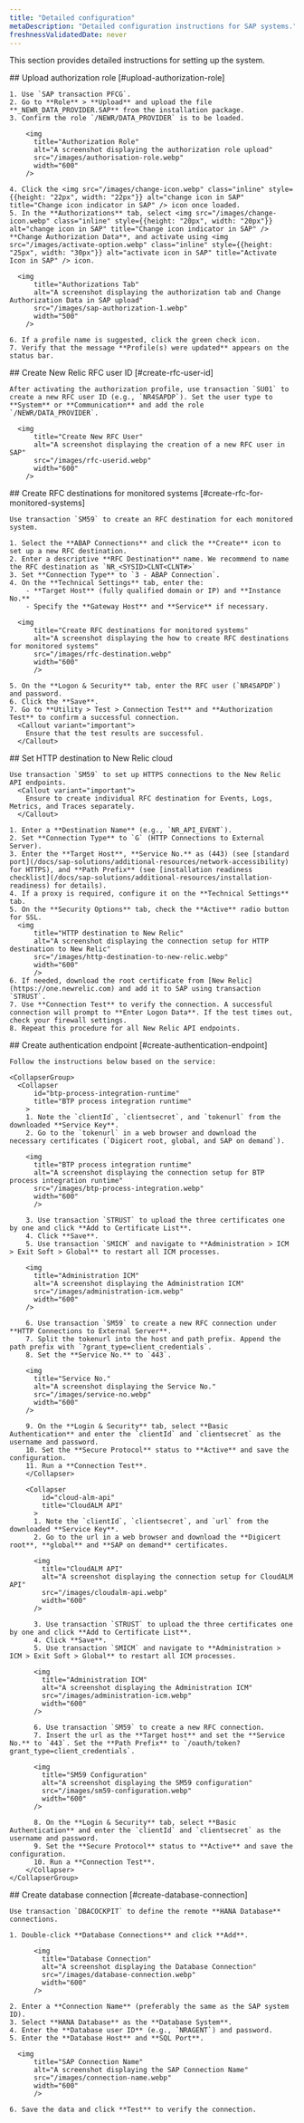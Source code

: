 ```yaml
---
title: "Detailed configuration"
metaDescription: "Detailed configuration instructions for SAP systems."
freshnessValidatedDate: never
---
```


This section provides detailed instructions for setting up the system.

<Steps>
  <Step>
    ## Upload authorization role [#upload-authorization-role]

    1. Use `SAP transaction PFCG`.
    2. Go to **Role** > **Upload** and upload the file **_NEWR_DATA_PROVIDER.SAP** from the installation package.
    3. Confirm the role `/NEWR/DATA_PROVIDER` is to be loaded.

        <img
          title="Authorization Role"
          alt="A screenshot displaying the authorization role upload"
          src="/images/authorisation-role.webp"
          width="600"
        />

    4. Click the <img src="/images/change-icon.webp" class="inline" style={{height: "22px", width: "22px"}} alt="change icon in SAP" title="Change icon indicator in SAP" /> icon once loaded.
    5. In the **Authorizations** tab, select <img src="/images/change-icon.webp" class="inline" style={{height: "20px", width: "20px"}} alt="change icon in SAP" title="Change icon indicator in SAP" /> **Change Authorization Data**, and activate using <img src="/images/activate-option.webp" class="inline" style={{height: "25px", width: "30px"}} alt="activate icon in SAP" title="Activate Icon in SAP" /> icon.

      <img
          title="Authorizations Tab"
          alt="A screenshot displaying the authorization tab and Change Authorization Data in SAP upload"
          src="/images/sap-authorization-1.webp"
          width="500"
        />

    6. If a profile name is suggested, click the green check icon.
    7. Verify that the message **Profile(s) were updated** appears on the status bar.

  </Step>
  <Step>
    ## Create New Relic RFC user ID [#create-rfc-user-id]

    After activating the authorization profile, use transaction `SU01` to create a new RFC user ID (e.g., `NR4SAPDP`). Set the user type to **System** or **Communication** and add the role `/NEWR/DATA_PROVIDER`.

      <img
          title="Create New RFC User"
          alt="A screenshot displaying the creation of a new RFC user in SAP"
          src="/images/rfc-userid.webp"
          width="600"
        />

  </Step>
  <Step>
    ## Create RFC destinations for monitored systems [#create-rfc-for-monitored-systems]

    Use transaction `SM59` to create an RFC destination for each monitored system.

    1. Select the **ABAP Connections** and click the **Create** icon to set up a new RFC destination.
    2. Enter a descriptive **RFC Destination** name. We recommend to name the RFC destination as `NR_<SYSID>CLNT<CLNT#>`
    3. Set **Connection Type** to `3 - ABAP Connection`.
    4. On the **Technical Settings** tab, enter the:
        - **Target Host** (fully qualified domain or IP) and **Instance No.**
        - Specify the **Gateway Host** and **Service** if necessary.

      <img
          title="Create RFC destinations for monitored systems"
          alt="A screenshot displaying the how to create RFC destinations for monitored systems"
          src="/images/rfc-destination.webp"
          width="600"
          />

    5. On the **Logon & Security** tab, enter the RFC user (`NR4SAPDP`) and password.
    6. Click the **Save**.
    7. Go to **Utility > Test > Connection Test** and **Authorization Test** to confirm a successful connection.
      <Callout variant="important">
        Ensure that the test results are successful.
      </Callout>
  </Step>
  <Step>
    ## Set HTTP destination to New Relic cloud

    Use transaction `SM59` to set up HTTPS connections to the New Relic API endpoints.
      <Callout variant="important">
        Ensure to create individual RFC destination for Events, Logs, Metrics, and Traces separately.
      </Callout>

    1. Enter a **Destination Name** (e.g., `NR_API_EVENT`).
    2. Set **Connection Type** to `G` (HTTP Connections to External Server).
    3. Enter the **Target Host**, **Service No.** as (443) (see [standard port](/docs/sap-solutions/additional-resources/network-accessibility) for HTTPS), and **Path Prefix** (see [installation readiness checklist](/docs/sap-solutions/additional-resources/installation-readiness) for details).
    4. If a proxy is required, configure it on the **Technical Settings** tab.
    5. On the **Security Options** tab, check the **Active** radio button for SSL.
      <img
          title="HTTP destination to New Relic"
          alt="A screenshot displaying the connection setup for HTTP destination to New Relic"
          src="/images/http-destination-to-new-relic.webp"
          width="600"
          />
    6. If needed, download the root certificate from [New Relic](https://one.newrelic.com) and add it to SAP using transaction `STRUST`.
    7. Use **Connection Test** to verify the connection. A successful connection will prompt to **Enter Logon Data**. If the test times out, check your firewall settings.
    8. Repeat this procedure for all New Relic API endpoints.
  </Step>
  <Step>
    ## Create authentication endpoint [#create-authentication-endpoint]

    Follow the instructions below based on the service:

    <CollapserGroup>
      <Collapser
          id="btp-process-integration-runtime"
          title="BTP process integration runtime"
        >
        1. Note the `clientId`, `clientsecret`, and `tokenurl` from the downloaded **Service Key**.
        2. Go to the `tokenurl` in a web browser and download the necessary certificates (`Digicert root, global, and SAP on demand`).

        <img
          title="BTP process integration runtime"
          alt="A screenshot displaying the connection setup for BTP process integration runtime"
          src="/images/btp-process-integration.webp"
          width="600"
          />

        3. Use transaction `STRUST` to upload the three certificates one by one and click **Add to Certificate List**.
        4. Click **Save**.
        5. Use transaction `SMICM` and navigate to **Administration > ICM > Exit Soft > Global** to restart all ICM processes.

        <img
          title="Administration ICM"
          alt="A screenshot displaying the Administration ICM"
          src="/images/administration-icm.webp"
          width="600"
        />

        6. Use transaction `SM59` to create a new RFC connection under **HTTP Connections to External Server**.
        7. Split the tokenurl into the host and path prefix. Append the path prefix with `?grant_type=client_credentials`.
        8. Set the **Service No.** to `443`.

        <img
          title="Service No."
          alt="A screenshot displaying the Service No."
          src="/images/service-no.webp"
          width="600"
        />

        9. On the **Login & Security** tab, select **Basic Authentication** and enter the `clientId` and `clientsecret` as the username and password.
        10. Set the **Secure Protocol** status to **Active** and save the configuration.
        11. Run a **Connection Test**.
        </Collapser>

        <Collapser
            id="cloud-alm-api"
            title="CloudALM API"
          >
          1. Note the `clientId`, `clientsecret`, and `url` from the downloaded **Service Key**.
          2. Go to the url in a web browser and download the **Digicert root**, **global** and **SAP on demand** certificates.

          <img
            title="CloudALM API"
            alt="A screenshot displaying the connection setup for CloudALM API"
            src="/images/cloudalm-api.webp"
            width="600"
          />

          3. Use transaction `STRUST` to upload the three certificates one by one and click **Add to Certificate List**.
          4. Click **Save**.
          5. Use transaction `SMICM` and navigate to **Administration > ICM > Exit Soft > Global** to restart all ICM processes.

          <img
            title="Administration ICM"
            alt="A screenshot displaying the Administration ICM"
            src="/images/administration-icm.webp"
            width="600"
          />

          6. Use transaction `SM59` to create a new RFC connection.
          7. Insert the url as the **Target host** and set the **Service No.** to `443`. Set the **Path Prefix** to `/oauth/token?grant_type=client_credentials`.

          <img
            title="SM59 Configuration"
            alt="A screenshot displaying the SM59 configuration"
            src="/images/sm59-configuration.webp"
            width="600"
          />

          8. On the **Login & Security** tab, select **Basic Authentication** and enter the `clientId` and `clientsecret` as the username and password.
          9. Set the **Secure Protocol** status to **Active** and save the configuration.
          10. Run a **Connection Test**.
        </Collapser>
    </CollapserGroup>
  </Step>
  <Step>
    ## Create database connection [#create-database-connection]

    Use transaction `DBACOCKPIT` to define the remote **HANA Database** connections.

    1. Double-click **Database Connections** and click **Add**.

          <img
            title="Database Connection"
            alt="A screenshot displaying the Database Connection"
            src="/images/database-connection.webp"
            width="600"
          />

    2. Enter a **Connection Name** (preferably the same as the SAP system ID).
    3. Select **HANA Database** as the **Database System**.
    4. Enter the **Database user ID** (e.g., `NRAGENT`) and password.
    5. Enter the **Database Host** and **SQL Port**.

      <img
          title="SAP Connection Name"
          alt="A screenshot displaying the SAP Connection Name"
          src="/images/connection-name.webp"
          width="600"
          />

    6. Save the data and click **Test** to verify the connection.
  </Step>
</Steps>